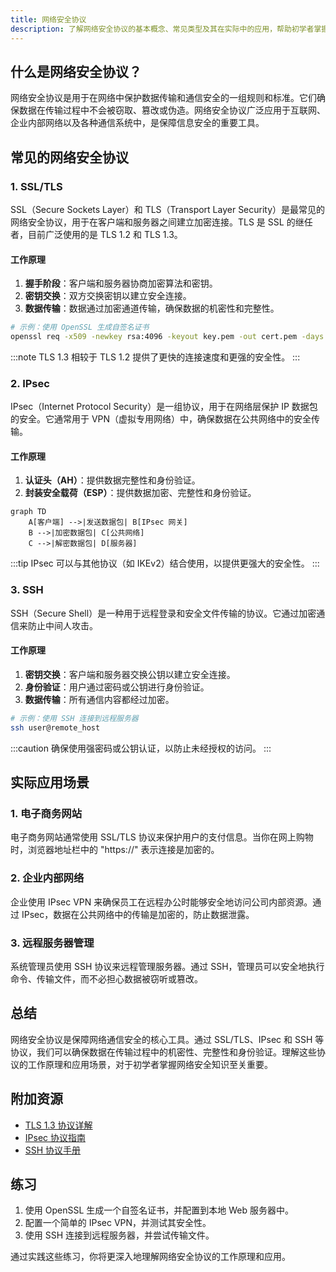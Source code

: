 ```yaml
---
title: 网络安全协议
description: 了解网络安全协议的基本概念、常见类型及其在实际中的应用，帮助初学者掌握网络安全的核心知识。
---
```


## 什么是网络安全协议？

网络安全协议是用于在网络中保护数据传输和通信安全的一组规则和标准。它们确保数据在传输过程中不会被窃取、篡改或伪造。网络安全协议广泛应用于互联网、企业内部网络以及各种通信系统中，是保障信息安全的重要工具。

## 常见的网络安全协议

### 1. SSL/TLS

SSL（Secure Sockets Layer）和 TLS（Transport Layer Security）是最常见的网络安全协议，用于在客户端和服务器之间建立加密连接。TLS 是 SSL 的继任者，目前广泛使用的是 TLS 1.2 和 TLS 1.3。

#### 工作原理
1. **握手阶段**：客户端和服务器协商加密算法和密钥。
2. **密钥交换**：双方交换密钥以建立安全连接。
3. **数据传输**：数据通过加密通道传输，确保数据的机密性和完整性。

```bash
# 示例：使用 OpenSSL 生成自签名证书
openssl req -x509 -newkey rsa:4096 -keyout key.pem -out cert.pem -days 365 -nodes
```

:::note
TLS 1.3 相较于 TLS 1.2 提供了更快的连接速度和更强的安全性。
:::

### 2. IPsec

IPsec（Internet Protocol Security）是一组协议，用于在网络层保护 IP 数据包的安全。它通常用于 VPN（虚拟专用网络）中，确保数据在公共网络中的安全传输。

#### 工作原理
1. **认证头（AH）**：提供数据完整性和身份验证。
2. **封装安全载荷（ESP）**：提供数据加密、完整性和身份验证。

```mermaid
graph TD
    A[客户端] -->|发送数据包| B[IPsec 网关]
    B -->|加密数据包| C[公共网络]
    C -->|解密数据包| D[服务器]
```

:::tip
IPsec 可以与其他协议（如 IKEv2）结合使用，以提供更强大的安全性。
:::

### 3. SSH

SSH（Secure Shell）是一种用于远程登录和安全文件传输的协议。它通过加密通信来防止中间人攻击。

#### 工作原理
1. **密钥交换**：客户端和服务器交换公钥以建立安全连接。
2. **身份验证**：用户通过密码或公钥进行身份验证。
3. **数据传输**：所有通信内容都经过加密。

```bash
# 示例：使用 SSH 连接到远程服务器
ssh user@remote_host
```

:::caution
确保使用强密码或公钥认证，以防止未经授权的访问。
:::

## 实际应用场景

### 1. 电子商务网站

电子商务网站通常使用 SSL/TLS 协议来保护用户的支付信息。当你在网上购物时，浏览器地址栏中的 "https://" 表示连接是加密的。

### 2. 企业内部网络

企业使用 IPsec VPN 来确保员工在远程办公时能够安全地访问公司内部资源。通过 IPsec，数据在公共网络中的传输是加密的，防止数据泄露。

### 3. 远程服务器管理

系统管理员使用 SSH 协议来远程管理服务器。通过 SSH，管理员可以安全地执行命令、传输文件，而不必担心数据被窃听或篡改。

## 总结

网络安全协议是保障网络通信安全的核心工具。通过 SSL/TLS、IPsec 和 SSH 等协议，我们可以确保数据在传输过程中的机密性、完整性和身份验证。理解这些协议的工作原理和应用场景，对于初学者掌握网络安全知识至关重要。

## 附加资源

- [TLS 1.3 协议详解](https://tools.ietf.org/html/rfc8446)
- [IPsec 协议指南](https://tools.ietf.org/html/rfc4301)
- [SSH 协议手册](https://tools.ietf.org/html/rfc4251)

## 练习

1. 使用 OpenSSL 生成一个自签名证书，并配置到本地 Web 服务器中。
2. 配置一个简单的 IPsec VPN，并测试其安全性。
3. 使用 SSH 连接到远程服务器，并尝试传输文件。

通过实践这些练习，你将更深入地理解网络安全协议的工作原理和应用。